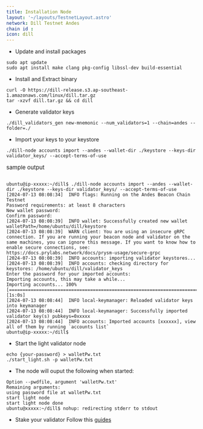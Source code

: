 ```yaml
---
title: Installation Node
layout: '~/layouts/TestnetLayout.astro'
network: Dill Testnet Andes
chain id : 
icon: dill
---
```


- Update and install packages
```
sudo apt update
sudo apt install make clang pkg-config libssl-dev build-essential
```

- Install and Extract binary
```
curl -O https://dill-release.s3.ap-southeast-1.amazonaws.com/linux/dill.tar.gz
tar -xzvf dill.tar.gz && cd dill
```

- Generate validator keys
```
./dill_validators_gen new-mnemonic --num_validators=1 --chain=andes --folder=./
```

- Import your keys to your keystore
```
./dill-node accounts import --andes --wallet-dir ./keystore --keys-dir validator_keys/ --accept-terms-of-use
```
<span style="font-size: 15px;">sample output</span>
```

ubuntu@ip-xxxxx:~/dill$ ./dill-node accounts import --andes --wallet-dir ./keystore --keys-dir validator_keys/ --accept-terms-of-use
[2024-07-13 08:08:34]  INFO flags: Running on the Andes Beacon Chain Testnet
Password requirements: at least 8 characters
New wallet password:
Confirm password:
[2024-07-13 08:08:39]  INFO wallet: Successfully created new wallet walletPath=/home/ubuntu/dill/keystore
[2024-07-13 08:08:39]  WARN client: You are using an insecure gRPC connection. If you are running your beacon node and validator on the same machines, you can ignore this message. If you want to know how to enable secure connections, see: https://docs.prylabs.network/docs/prysm-usage/secure-grpc
[2024-07-13 08:08:39]  INFO accounts: importing validator keystores...
[2024-07-13 08:08:39]  INFO accounts: checking directory for keystores: /home/ubuntu/dill/validator_keys
Enter the password for your imported accounts:
Importing accounts, this may take a while...
Importing accounts... 100% [===================================================================================]  [1s:0s]
[2024-07-13 08:08:44]  INFO local-keymanager: Reloaded validator keys into keymanager
[2024-07-13 08:08:44]  INFO local-keymanager: Successfully imported validator key(s) pubkeys=0xxxxx
[2024-07-13 08:08:44]  INFO accounts: Imported accounts [xxxxxx], view all of them by running `accounts list`
ubuntu@ip-xxxxx:~/dill$
```

- Start the light validator node
```
echo {your-password} > walletPw.txt
./start_light.sh -p walletPw.txt
```

- The node will ouput the following when started:
```
Option --pwdfile, argument 'walletPw.txt'
Remaining arguments:
using password file at walletPw.txt
start light node
start light node done
ubuntu@xxxxx:~/dill$ nohup: redirecting stderr to stdout
```

- Stake your validator
Follow this [guides](https://past-chokeberry-e85.notion.site/andes-doc-a23a9f71a85a4be9a6737e54d2674060)

